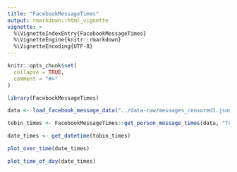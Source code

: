 ```yaml
---
title: "FacebookMessageTimes"
output: rmarkdown::html_vignette
vignette: >
  %\VignetteIndexEntry{FacebookMessageTimes}
  %\VignetteEngine{knitr::rmarkdown}
  %\VignetteEncoding{UTF-8}
---
```


```r
knitr::opts_chunk$set(
  collapse = TRUE,
  comment = "#>"
)
```

```r
library(FacebookMessageTimes)
```


```r
data <- load_facebook_message_data("../data-raw/messages_censored1.json")

tobin_times <- FacebookMessageTimes::get_person_message_times(data, "Tobin South")

date_times <- get_datetime(tobin_times)

```


```r
plot_over_time(date_times)
```

```r
plot_time_of_day(date_times)
```
